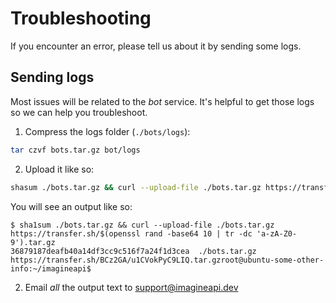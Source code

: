 # Troubleshooting

If you encounter an error, please tell us about it by sending some logs.

## Sending logs

Most issues will be related to the *bot* service. It's helpful to get those logs so we can help you troubleshoot.

1. Compress the logs folder (`./bots/logs`):

```sh copy
tar czvf bots.tar.gz bot/logs
```

2. Upload it like so:

```sh copy
shasum ./bots.tar.gz && curl --upload-file ./bots.tar.gz https://transfer.sh/$(openssl rand -base64 10 | tr -dc 'a-zA-Z0-9').tar.gz
```

You will see an output like so:

```
$ sha1sum ./bots.tar.gz && curl --upload-file ./bots.tar.gz https://transfer.sh/$(openssl rand -base64 10 | tr -dc 'a-zA-Z0-9').tar.gz
36879187deafb40a14df3cc9c516f7a24f1d3cea  ./bots.tar.gz
https://transfer.sh/BCz2GA/u1CVokPyC9LIQ.tar.gzroot@ubuntu-some-other-info:~/imagineapi$
```

2. Email *all* the output text to [support@imagineapi.dev](mailto:support@imagineapi.dev)



